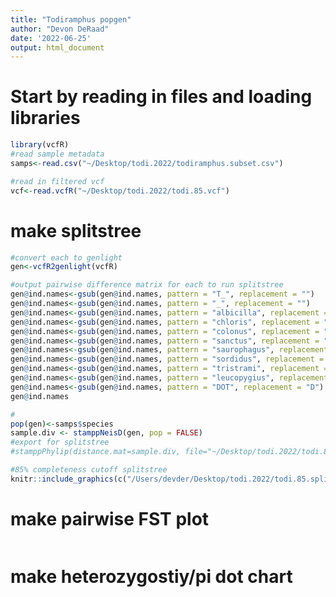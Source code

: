 ```yaml
---
title: "Todiramphus popgen"
author: "Devon DeRaad"
date: '2022-06-25'
output: html_document
---
```


# Start by reading in files and loading libraries
```r
library(vcfR)
#read sample metadata
samps<-read.csv("~/Desktop/todi.2022/todiramphus.subset.csv")

#read in filtered vcf
vcf<-read.vcfR("~/Desktop/todi.2022/todi.85.vcf")
```

# make splitstree
```r
#convert each to genlight
gen<-vcfR2genlight(vcfR)

#output pairwise difference matrix for each to run splitstree
gen@ind.names<-gsub(gen@ind.names, pattern = "T_", replacement = "")
gen@ind.names<-gsub(gen@ind.names, pattern = "_", replacement = "")
gen@ind.names<-gsub(gen@ind.names, pattern = "albicilla", replacement = "alb")
gen@ind.names<-gsub(gen@ind.names, pattern = "chloris", replacement = "chlor")
gen@ind.names<-gsub(gen@ind.names, pattern = "colonus", replacement = "col")
gen@ind.names<-gsub(gen@ind.names, pattern = "sanctus", replacement = "san")
gen@ind.names<-gsub(gen@ind.names, pattern = "saurophagus", replacement = "saur")
gen@ind.names<-gsub(gen@ind.names, pattern = "sordidus", replacement = "sord")
gen@ind.names<-gsub(gen@ind.names, pattern = "tristrami", replacement = "tris")
gen@ind.names<-gsub(gen@ind.names, pattern = "leucopygius", replacement = "leu")
gen@ind.names<-gsub(gen@ind.names, pattern = "DOT", replacement = "D")
gen@ind.names

#
pop(gen)<-samps$species
sample.div <- stamppNeisD(gen, pop = FALSE)
#export for splitstree
#stamppPhylip(distance.mat=sample.div, file="~/Desktop/todi.2022/todi.85.splits.txt")

#85% completeness cutoff splitstree
knitr::include_graphics(c("/Users/devder/Desktop/todi.2022/todi.85.splitstree.png"))
```

# make pairwise FST plot
```r

```

# make heterozygostiy/pi dot chart
```r

```

